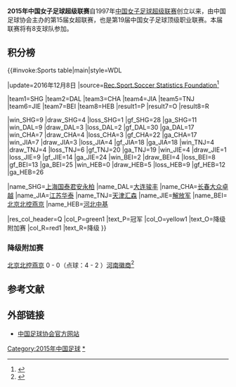 {{Infobox football league season
| logo                 =
| image                =
| pixels               = <!-- width of image in pixels (px) -->
| alt                  =
| caption              =
| dates                = 
| winners              = [[上海国泰君安永柏|上海国泰君安永柏]]
| promoted             =
| relegated            = [[河北华夏幸福女子足球俱乐部|河北中基]]
| matches              = 56
| matches footnote     =
| total goals          = 157
| total goals footnote =
| best player          = 
| league topscorer     = 
| best goalkeeper      = 
| biggest home win     =
| biggest away win     =
| highest scoring      =
| longest wins         =
| longest unbeaten     =
| longest winless      =
| longest losses       =
| highest attendance   =
| lowest attendance    =
| attendance           =
| average attendance   =
| prevseason           = 
| nextseason           = [[2016年中国女子足球超级联赛|2016]]
| updated              = 2017年7月1日
| extra information    =
}}

'''2015年中国女子足球超级联赛'''自1997年[[中国女子足球超级联赛|中国女子足球超级联赛]]创立以来，由中国足球协会主办的第15届女超联赛，也是第19届中国女子足球顶级职业联赛。本届联赛将有8支球队参加。

==积分榜==

{{#invoke:Sports table|main|style=WDL

|update=2016年12月8日
|source=[[Rec.Sport.Soccer_Statistics_Foundation|Rec.Sport.Soccer Statistics Foundation]]<ref>{{Cite web|url=http://www.rsssf.com/tablesc/chinawomen2015.html|title=China Women 2015|first=Hans|last=Schöggl|date=8 December 2016|accessdate=2 July 2017|archive-date=2018-10-05|archive-url=https://web.archive.org/web/20181005231639/http://www.rsssf.com/tablesc/chinawomen2015.html|dead-url=no}}</ref>

|team1=SHG |team2=DAL |team3=CHA |team4=JIA |team5=TNJ |team6=JIE |team7=BEI |team8=HEB
|result1=P |result7=O |result8=R

|win_SHG=9 |draw_SHG=4 |loss_SHG=1 |gf_SHG=28 |ga_SHG=11
|win_DAL=9 |draw_DAL=3 |loss_DAL=2 |gf_DAL=30 |ga_DAL=17
|win_CHA=7 |draw_CHA=4 |loss_CHA=3 |gf_CHA=22 |ga_CHA=17
|win_JIA=7 |draw_JIA=3 |loss_JIA=4 |gf_JIA=18 |ga_JIA=18
|win_TNJ=4 |draw_TNJ=4 |loss_TNJ=6 |gf_TNJ=20 |ga_TNJ=19
|win_JIE=4 |draw_JIE=1 |loss_JIE=9 |gf_JIE=14 |ga_JIE=24
|win_BEI=2 |draw_BEI=4 |loss_BEI=8 |gf_BEI=13 |ga_BEI=25
|win_HEB=0 |draw_HEB=5 |loss_HEB=9 |gf_HEB=12 |ga_HEB=26

|name_SHG=[[上海女足|上海国泰君安永柏]]
|name_DAL=[[大连权健|大连骏丰]]
|name_CHA=[[长春女足|长春大众卓越]]
|name_JIA=[[江苏苏宁女子足球俱乐部|江苏华泰]]
|name_TNJ=[[天津汇森|天津汇森]]
|name_JIE=[[解放军女足|解放军]]<!--Jiefangjun-->
|name_BEI=[[北京北控凤凰|北京北控燕京]]
|name_HEB=[[河北华夏幸福女子足球队|河北中基]]

|res_col_header=Q
|col_P=green1 |text_P=冠军
|col_O=yellow1 |text_O=降级附加赛
|col_R=red1 |text_R=降级
}}
=== 降级附加赛 ===
[[北京北控凤凰|北京北控燕京]] 0 - 0（点球：4 - 2 ）[[河南女足|河南徽商]]<ref>{{cite web |author1=吴啸天 |title=《女超附加赛北控点球大战击败河南 惊险保级成功》 |url=https://sports.sohu.com/20151226/n432660978.shtml |website=搜狐网 |accessdate=2015-12-26 |archive-date=2020-07-21 |archive-url=https://web.archive.org/web/20200721223329/https://sports.sohu.com/20151226/n432660978.shtml |dead-url=no }}</ref>
{{footballbox
| date         = 2015年12月26日
| event        = 
| round        = 
| time         = 14:00 [[UTC+08:00|UTC+8]]
| team1        = [[北京北控凤凰|北京北控燕京]]
| score        = 0 - 0（点球：4 - 2 ）
| report       = [https://sports.163.com/16/1110/21/C5HS0TS700058780.html 报告]
| team2        = [[河南女足|河南徽商]]
| goals1       = 
| goals2       = 
| penalties1   = 
| penaltyscore = 
| penalties2   = 
| stadium      = [[福州|福州]]，[[福建师范大学体育场|福建师范大学体育场]]
| location     = 
| attendance   = 
| referee      = 
}}

==参考文献==
{{reflist}}
== 外部链接 ==
*[http://www.fa.org.cn/ 中国足球协会官方网站]{{Wayback|url=http://www.fa.org.cn/ |date=20080923171827 }}
{{中国女子足球超级联赛赛季}}
{{2015年中国足球}}
[[Category:2015年中国足球|Category:2015年中国足球]]
[[Category:中国女子足球超级联赛|*]]